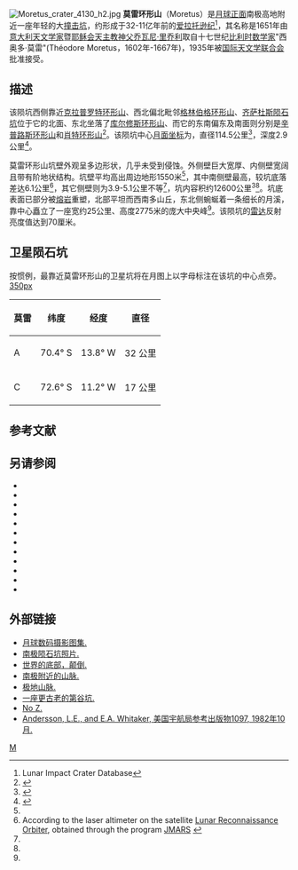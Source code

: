 {{lunar crater data
| image = Moretus (LRO).png|240px
| caption = [[月球勘测轨道飞行器|月球勘测轨道飞行器]]拍摄的图像
| latitude = 70.63
| N_or_S = S
| longitude = 5.95
| E_or_W = W
| diameter = 114.5公里
| depth = 深度2.9公里
| colong = 7
| eponym = 西奥多·莫雷
}}
[[File:Moretus_crater_4130_h2.jpg|thumb]]
'''莫雷环形山'''（Moretus）是[[月球正面|月球正面]]南极高地附近一座年轻的大[[撞击坑|撞击坑]]，约形成于32-11亿年前的[[爱拉托逊纪|爱拉托逊纪]]<ref name=LICD>Lunar Impact Crater Database</ref>，其名称是1651年由[[意大利|意大利]][[天文学家|天文学家]]暨[[耶稣会|耶稣会]][[天主教|天主教]][[神父|神父]][[乔瓦尼·巴蒂斯塔·里乔利|乔瓦尼·里乔利]]取自十七世纪[[比利时|比利时]][[数学家|数学家]]"西奥多·莫雷"(Théodore Moretus，1602年-1667年)，1935年被[[国际天文学联合会|国际天文学联合会]]批准接受。

==描述==  
该陨坑西侧靠近[[克拉普罗特环形山|克拉普罗特环形山]]、西北偏北毗邻[[格林伯格环形山|格林伯格环形山]]、[[齐萨杜斯陨石坑|齐萨杜斯陨石坑]]位于它的北面、东北坐落了[[库尔修斯环形山|库尔修斯环形山]]、而它的东南偏东及南面则分别是[[辛普路斯环形山|辛普路斯环形山]]和[[肖特环形山|肖特环形山]]<ref>{{Cite web |url=http://planetarynames.wr.usgs.gov/images/Lunar/lac_137_lo.pdf |title=Crater Moretus on LAC-137 map. |access-date=2016-10-29 |archive-date=2013-02-20 |archive-url=https://web.archive.org/web/20130220221552/http://planetarynames.wr.usgs.gov/images/Lunar/lac_137_lo.pdf |dead-url=no }}</ref>。该陨坑中心[[月面坐标|月面坐标]]为{{Coord|70.63|S|5.95|W|globe:Moon|nogoogle=1|noosm=1|display=it}}，直径114.5公里<ref name="IAU">{{Cite web |url=http://planetarynames.wr.usgs.gov/Feature/4034 |title=Directory of the International Astronomical Union |accessdate=2016-10-29 |archive-date=2015-04-12 |archive-url=https://archive.today/20150412115020/http://planetarynames.wr.usgs.gov/Feature/4034 |dead-url=no }}</ref>，深度2.9公里<ref>{{Cite web |url=http://fisherka.csolutionshosting.net/astronote/plan/craterdepth/html/CraterDepthFeatureNameWestfall.html |title=John E. Westfall's Atlas of the Lunar Terminator, Cambridge Univ. Press (2000) |accessdate=2016-10-29 |archive-date=2014-12-18 |archive-url=https://archive.today/20141218234310/http://fisherka.csolutionshosting.net/astronote/plan/craterdepth/html/CraterDepthFeatureNameWestfall.html |dead-url=no }}</ref>。

莫雷环形山坑壁外观呈多边形状，几乎未受到侵蚀。外侧壁巨大宽厚、内侧壁宽阔且带有阶地状结构。坑壁平均高出周边地形1550米<ref name="LICD"/>，其中南侧壁最高，较坑底落差达6.1公里<ref name=JMARS>According to the laser altimeter on the satellite [[Lunar_Reconnaissance_Orbiter|Lunar Reconnaissance Orbiter]], obtained through the program [http://jmars.asu.edu JMARS] {{Wayback|url=http://jmars.asu.edu/ |date=20190122103100 }}</ref>，其它侧壁则为3.9-5.1公里不等<ref name=JMARS/>，坑内容积约12600公里<sup>3</sup><ref name="LICD"/>。坑底表面已部分被[[熔岩|熔岩]]重塑，北部平坦而西南多山丘，东北侧蜿蜒着一条细长的月溪，靠中心矗立了一座宽约25公里、高度2775米的庞大中央峰<ref name=JMARS/>。该陨坑的[[雷达|雷达]]反射亮度值达到70厘米。

==卫星陨石坑==
按惯例，最靠近莫雷环形山的卫星坑将在月图上以字母标注在该坑的中心点旁。
[[image:Moretus_sattelite_craters_map.jpg|350px]]
{| class="wikitable" style="text-align: right;"
|-
! scope="col" | 莫雷
! scope="col" | 纬度
! scope="col" | 经度
! scope="col" | 直径
|-
! scope="row" | A
| 70.4° S
| 13.8° W
| 32 公里
|-
! scope="row" | C
| 72.6° S
| 11.2° W
| 17 公里
|}{{clear}}

==参考文献==
{{Reflist}}

==另请参阅==
* {{cite book
  | last1 = Andersson
  | first1 = L. E.
  | last2 = Whitaker
  | first2 = E. A.
  | authorlink2 = Ewen Whitaker
  | date = 1982
  | title = [[NASA|NASA]] Catalogue of Lunar Nomenclature
  | publisher = NASA RP-1097
  | ref = harv
  }}
* {{cite web
  | last = Blue
  | first = Jennifer
  | date = July 25, 2007
  | title = Gazetteer of Planetary Nomenclature
  | publisher = [[United_States_Geological_Survey|USGS]]
  | url = http://planetarynames.wr.usgs.gov/
  | accessdate = 2007-08-05
  | ref = harv
  | archive-date = 2018-12-25
  | archive-url = https://web.archive.org/web/20181225170157/https://planetarynames.wr.usgs.gov/
  | dead-url = no
  }}
* {{cite book
  | last1 = Bussey
  | first1 = B.
  | authorlink1 = Ben Bussey
  | last2 = Spudis
  | first2 = P.
  | authorlink2 = Paul Spudis
  | date = 2004
  | title = The Clementine Atlas of the Moon
  | publisher = Cambridge University Press
  | location = New York
  | isbn = 978-0-521-81528-4
  | ref = harv
  }}
* {{cite book
  | last1 = Cocks
  | first1 = Elijah E.
  | last2 = Cocks
  | first2 = Josiah C.
  | date = 1995
  | title = Who's Who on the Moon: A Biographical Dictionary of Lunar Nomenclature
  | url = https://archive.org/details/isbn_9780936389271
  | publisher = Tudor Publishers
  | isbn = 978-0-936389-27-1
  | ref = harv
  }}
* {{cite web
  | last = McDowell
  | first = Jonathan
  | date = July 15, 2007
  | url = http://host.planet4589.org/astro/lunar/
  | title = Lunar Nomenclature
  | publisher = Jonathan's Space Report
  | accessdate = 2007-10-24
  | ref = harv
  | archive-date = 2018-12-25
  | archive-url = https://web.archive.org/web/20181225170156/http://host.planet4589.org/astro/lunar/
  | dead-url = no
  }}
* {{cite journal| last1 = Menzel| first1 = D. H.| last2 = Minnaert| first2 = M.| last3 = Levin| first3 = B.| last4 = Dollfus| first4 = A.| last5 = Bell| first5 = B.| title = Report on Lunar Nomenclature by the Working Group of Commission 17 of the IAU| doi = 10.1007/BF00171763| journal = Space Science Reviews| volume = 12| issue = 2| pages = 136–186| year = 1971| pmid = | pmc =| bibcode = 1971SSRv...12..136M| ref = harv}}
* {{cite book
  | first = Patrick
  | last = Moore
  | authorlink = Patrick Moore
  | date = 2001
  | title = On the Moon
  | url = https://archive.org/details/patrickmooreonmo00patr
  | publisher = Sterling Publishing Co
  | isbn = 978-0-304-35469-6
  | ref = harv
  }}
* {{cite book
  | first = Fred W.
  | last = Price
  | date = 1988
  | title = The Moon Observer's Handbook
  | publisher = Cambridge University Press
  | isbn = 978-0-521-33500-3
  | ref = harv
  }}
* {{cite book
  | last = Rükl
  | first = Antonín
  | authorlink = Antonín Rükl
  | date = 1990
  | title = Atlas of the Moon
  | publisher = Kalmbach Books
  | isbn = 978-0-913135-17-4
  | ref = harv
  }}
* {{cite book
  | last = Webb
  | first = Rev. T. W.
  | authorlink = Thomas William Webb
  | date = 1962
  | title = Celestial Objects for Common Telescopes
  | url = https://archive.org/details/celestialobjects00webb
  | edition = 6th revised
  | publisher = Dover
  | isbn = 978-0-486-20917-3
  | ref = harv
  }}
* {{cite book
  | first = Ewen A.
  | last = Whitaker
  | authorlink = Ewen Whitaker
  | date = 1999
  | title = Mapping and Naming the Moon
  | publisher = Cambridge University Press
  | isbn = 978-0-521-62248-6
  | ref = harv
  }}
* {{cite book
  | first = Peter T.
  | last = Wlasuk
  | date = 2000
  | title = Observing the Moon
  | publisher = Springer
  | isbn = 978-1-85233-193-1
  | ref = harv
 }}

==外部链接==
*[http://www.lpi.usra.edu/resources/lunar_orbiter/bin/srch_nam.shtml?Moretus%7C0 月球数码摄影图集.] {{Wayback|url=http://www.lpi.usra.edu/resources/lunar_orbiter/bin/srch_nam.shtml?Moretus%7C0 |date=20201127013451 }}
*[http://the-moon.wikispaces.com/South+Pole-H 南极陨石坑照片.] {{Wayback|url=http://the-moon.wikispaces.com/South+Pole-H |date=20200312051830 }}
*[https://web.archive.org/web/20150704011024/http://www.lpod.org/?m=20061113 世界的底部，颠倒.]
*[https://web.archive.org/web/20150324122025/http://www.lpod.org/?m=20061021 南极附近的山脉.]
*[https://web.archive.org/web/20160523141526/http://www.lpod.org/archive/LPOD-2004-09-29.htm 极地山脉.]
*[https://archive.today/20150412185353/http://www.lpod.org/archive/archive/2004/06/LPOD-2004-06-27.htm 一座更古老的第谷坑.]
*[http://lpod.wikispaces.com/July+4%2C+2009 No Z.] {{Wayback|url=http://lpod.wikispaces.com/July+4%2C+2009 |date=20200312051847 }}
*[http://planet4589.org/astro/lunar/RP-1097.pdf Andersson, L.E., and E.A. Whitaker, 美国宇航局参考出版物1097, 1982年10月.] {{Wayback|url=http://planet4589.org/astro/lunar/RP-1097.pdf |date=20141006125838 }}

[[Category:月球环形山|M]]
{{月球環形山 (L-N)}}